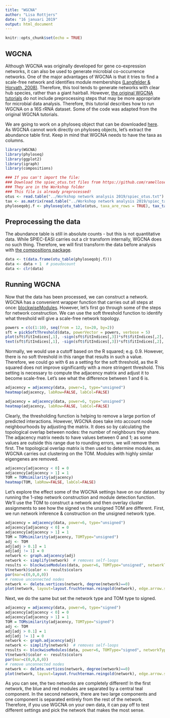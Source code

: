 ```yaml
---
title: "WGCNA"
author: "Lisa Rottjers"
date: "16 januari 2019"
output: html_document
---
```


```r
knitr::opts_chunk$set(echo = TRUE)
```

## WGCNA

Although WGCNA was originally developed for gene co-expression networks, it can also be used to generate microbial co-occurrence networks. One of the major advantages of WGCNA is that it tries to find a scale-free network and identifies module memberships [(Langfelder & Horvath, 2008)](https://bmcbioinformatics.biomedcentral.com/articles/10.1186/1471-2105-9-559). Therefore, this tool tends to generate networks with clear hub species, rather than a giant hairball. However, [the original WGCNA tutorials](https://horvath.genetics.ucla.edu/html/CoexpressionNetwork/Rpackages/WGCNA/Tutorials/) do not include preprocessing steps that may be more appropriate for microbial data analysis. Therefore, this tutorial describes how to run WGCNA on a 16S rRNA dataset. Some of the code was adapted from the original WGCNA tutorials. 

We are going to work on a phyloseq object that can be downloaded  [here](https://github.com/ramellose/networktutorials/tree/master/Workshop%20network%20analysis%202019). As WGCNA cannot work directly on phyloseq objects, let's extract the abundance table first. Keep in mind that WGCNA needs to have the taxa as columns. 

```r
library(WGCNA)
library(phyloseq)
library(ggplot2)
library(igraph)
library(compositions)

### If you can't import the file:
### Download the spiec_otus.txt files from https://github.com/ramellose/networktutorials
### They are in the Workshop folder
### This file is already preprocessed!
otus <- read.table("../Workshop network analysis 2019/spiec_otus.txt")
tax <- as.matrix(read.table("../Workshop network analysis 2019/spiec_tax.txt"))
phyloseqobj.f <- phyloseq(otu_table(otus, taxa_are_rows = TRUE), tax_table(tax))

```

## Preprocessing the data

The abundance table is still in absolute counts - but this is not quantitative data. While SPIEC-EASI carries out a clr transform internally, WGCNA does no such thing. Therefore, we will first transform the data before analysis with [the compositions package](https://www.rdocumentation.org/packages/compositions/versions/1.40-2/topics/clr). 

```r
data <- t(data.frame(otu_table(phyloseqobj.f)))
data <- data + 1  # pseudocount
data <- clr(data)
```

## Running WGCNA

Now that the data has been processed, we can construct a network. WGCNA has a convenient wrapper function that carries out all steps at once: [blockwiseModules](https://www.rdocumentation.org/packages/WGCNA/versions/1.66/topics/blockwiseModules). However, let's first go through some of the steps for network construction. We can use the soft threshold function to identify what threshold will give a scale-free network topology. 

```r
powers = c(c(1:10), seq(from = 12, to=20, by=2))
sft = pickSoftThreshold(data, powerVector = powers, verbose = 5)
plot(sft$fitIndices[,1], -sign(sft$fitIndices[,3])*sft$fitIndices[,2], xlab="Soft Threshold (power)",ylab="Scale Free Topology Model Fit,signed R^2",type="n", main = paste("Scale independence"))
text(sft$fitIndices[,1], -sign(sft$fitIndices[,3])*sft$fitIndices[,2], labels=powers,cex=0.9,col="red")
```

Normally, we would use a cutoff based on the R squared; e.g. 0.9. However, there is no soft threshold in this range that results in such a value. Therefore, we could go with 6 as a setting for the soft threshold, as the R squared does not improve significantly with a more stringent threshold. This setting is necessary to compute the adjacency matrix and adjust it to become scale-free. Let's see what the difference between 1 and 6 is. 

```r
adjacency = adjacency(data, power=1, type="unsigned")
heatmap(adjacency, labRow=FALSE, labCol=FALSE)

adjacency = adjacency(data, power=6, type="unsigned")
heatmap(adjacency, labRow=FALSE, labCol=FALSE)
```

Clearly, the thresholding function is helping to remove a large portion of predicted interactions. 
However, WGCNA does take into account node neighbourhoods by adjusting the matrix. It does so by calculating the topological overlap between nodes: the number of neighbours they share. The adjacency matrix needs to have values between 0 and 1; as some values are outside this range due to rounding errors, we will remove them first. 
The topological overlap matrix is then used to determine modules, as WGCNA carries out clustering on the TOM. Modules with highly similar eigengenes are removed. 

```r
adjacency[adjacency < 0] = 0
adjacency[adjacency > 1] = 1
TOM = TOMsimilarity(adjacency)
heatmap(TOM, labRow=FALSE, labCol=FALSE)
```

Let's explore the effect some of the WGCNA settings have on our dataset by running the 1-step network construction and module detection function. We'll use the TOM to construct a network and then overlay cluster assignments to see how the signed vs the unsigned TOM are different. First, we run network inference & construction on the unsigned network type. 

```r
adjacency = adjacency(data, power=6, type="unsigned")
adjacency[adjacency < 0] = 0
adjacency[adjacency > 1] = 1
TOM = TOMsimilarity(adjacency, TOMType="unsigned")
adj <- TOM
adj[adj > 0.1] = 1
adj[adj != 1] = 0
network <- graph.adjacency(adj)
network <- simplify(network)  # removes self-loops
results <- blockwiseModules(data, power=6, TOMType="unsigned", networkType="unsigned")
V(network)$color <- results$colors
par(mar=c(0,0,0,0))
# remove unconnected nodes
network <- delete.vertices(network, degree(network)==0)
plot(network, layout=layout.fruchterman.reingold(network), edge.arrow.size = 0.2)
```

Next, we do the same but set the network type and TOM type to signed. 

```r
adjacency = adjacency(data, power=6, type="signed")
adjacency[adjacency < 0] = 0
adjacency[adjacency > 1] = 1
TOM = TOMsimilarity(adjacency, TOMType="signed")
adj <- TOM
adj[adj > 0.1] = 1
adj[adj != 1] = 0
network <- graph.adjacency(adj)
network <- simplify(network)  # removes self-loops
results <- blockwiseModules(data, power=6, TOMType="signed", networkType="signed")
V(network)$color <- results$colors
par(mar=c(0,0,0,0))
# remove unconnected nodes
network <- delete.vertices(network, degree(network)==0)
plot(network, layout=layout.fruchterman.reingold(network), edge.arrow.size = 0.2)
```

As you can see, the two networks are completely different! In the first network, the blue and red modules are separated by a central teal component. In the second network, there are two large components and one component is separated entirely from the rest of the network. Therefore, if you use WGCNA on your own data, it can pay off to test different settings and pick the network that makes the most sense. 